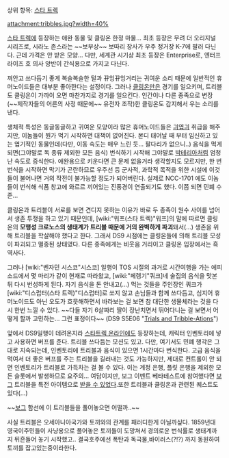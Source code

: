 상위 항목: [[스타 트렉]]

attachment:tribbles.jpg?width=40%

[[스타 트렉]]에 등장하는 애완 동물 및 클링온 한정 마물... 최초 등장은 무려 더 오리지널 시리즈로, 시라노 존스라는 ~~보부상~~ 보따리 장사가 우주 정거장 K-7에 팔러 다닌다. 근데 가격은 안 받은 모양... 다만, 세계관 시기상 최초 등장은 Enterprise로, 엔터프라이즈 호 의사 양반이 간식용으로 가지고 다닌다.

껴안고 쓰다듬기 좋게 복슬복슬한 털과 뀨잉뀨잉거리는 귀여운 소리 때문에 일반적인 휴머노이드들은 대부분 좋아한다는 설정이다. 그러나 [[클링온]]만은 경기를 일으키며, 트리블도 클링온이 가까이 오면 마찬가지로 경기를 일으킨다. 인간이나 다른 종족으로 변장(~~제작자들의 어른의 사정 때문에~~ 유전자 조작)한 클링온도 감지해서 우는 소리를 낸다.

생체적 특성은 동글동글하고 귀여운 모양이라 많은 휴머노이드들은 [[긔엽긔]] 취급을 해주지만, 이놈들이 뭔가 먹기 시작하면 대책이 없어진다. 본디 태어날 때 부터 임신하고 있는 엽기적인 동물인데(다만, 이동 속도는 매우 느린 듯... 팔다리가 없으니..) 음식을 먹게 되면(그야말로 독 종류 제외한 모든 음식) 번식하기 시작해 그야말로 [[박테리아]]처럼 엄청난 속도로 증식한다. 애완용으로 키운다면 큰 문제 없을거라 생각할지도 모르지만, 한 번 번식을 시작하면 막기가 곤란하므로 우주선 등 군사적, 과학적 목적을 위한 시설에 이것들이 불어나면 거의 작전이 불가능할 정도가 되어버린다. 실제로 NCC-1701 에도 이놈들이 번식해 식품 창고에 와르르 끼어있는 진풍경이 연출되기도 했다. 이쯤 되면 민폐 수준...

클링온과 트리블이 서로를 보면 견디지 못하는 이유가 바로 두 종족이 원수 사이를 넘어서 생존 투쟁을 하고 있기 때문인데, [wiki:"워프(스타 트렉)"워프]의 말에 따르면 클링온의 '''모행성 크로노스의 생태계가 트리블 때문에 거의 완벽하게 파괴'''돼서(...) 생존을 위해 트리블을 학살해야 했다고 한다. 그래서 DS9 시점에는 클링온들에 의해 트리블 모성이 파괴되고 멸종된 상태였다. 다른 종족에게는 비웃음 거리이고 클링온 입장에서는 흑역사다.

그러나 [wiki:"벤자민 시스코"시스코] 일행이 TOS 시절의 과거로 시간여행을 가는 에피소드에서 몇 마리가 같이 현재로 따라왔고, [wiki:"페렝기"쿼크]네 술집의 음식을 맛본 뒤 다시 번성하게 된다. 자기 음식을 돈 안내고(...) 먹는 것들을 주인장인 쿼크가 [wiki:"디스럽터(스타 트렉)"디스럽터]로 쏘지 않고 손님들과 함께 쓰다듬고, 심지어 휴머노이드도 아닌 오도가 흐뭇해하면서 바라보는 걸 보면 참 대단한 생물체라는 것을 다시 한번 느낄 수 있다. ~~다들 자기 6살짜리 딸이 장난치면서 뛰어다니는 걸 보면서 어떻게 할까 고민하는... 그런 표정이다~~ (DS9 S5E06 "[http://www.startrek.com/watch_episode/CzzzmeYTLzAP Trials and Tribble-Ations]")

앞에서 DS9일행이 데려온지라 [[스타트렉 온라인]]에도 등장하는데, 캐릭터 인벤토리에 넣고 사용하면 버프를 준다. 트리블 쓰다듬는 모션도 있고. 다만, 여기서도 민폐 행각은 그대로 지속되는데, 인벤토리에 트리블과 음식이 있으면 1시간마다 번식한다. 고급 음식을 먹여서 더 좋은 버프를 주는 트리블을 길러내는 것도 가능하지만, 제대로 컨트롤이 안 되면 인벤토리가 트리블로 가득차는 걸 볼 수 있다. 이는 계정 은행, 플릿 은행을 제외한 모든 슬롯에서 발생하므로 요주의... 여담이지만, 보그 이벤트 베타테스트에 참여했다면 [[보그]] 트리블을 특전 아이템으로 [http://images.wikia.com/startrek/images/e/ec/Tribble_of_Borg.jpg 받을 수 있었다].또한 트리블과 클링온과 관련된 퀘스트도있다(...) 

~~[[보그]] 함선에 이 트리블들을 풀어놓으면 어떨까..~~

사실 트리블은 오세아니아국가와 토끼와의 관계를 패러디한게 아닐까싶다.
1859년대 영국이주민들이 사냥용으로 풀어놓은 토끼들이 도망쳐서 경의로운 번식률로 생태계까지 뒤흔들어 놓기 시작했고..
결국호주에선 폭탄과 독극물,바이러스(?!?) 까지 동원하여 토끼를 잡고있는중이라한다.

